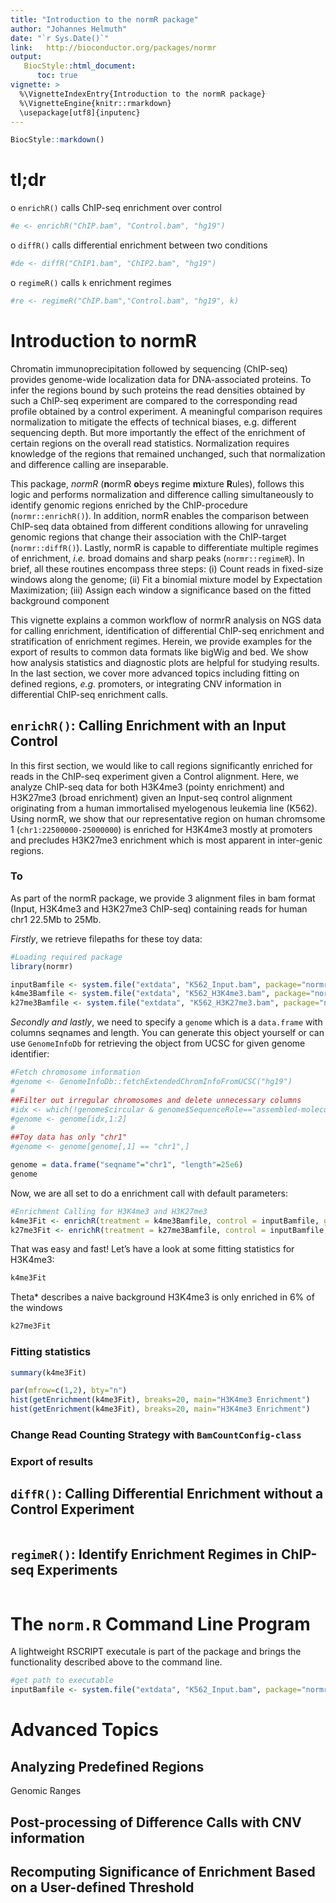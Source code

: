 ```yaml
---
title: "Introduction to the normR package"
author: "Johannes Helmuth"
date: "`r Sys.Date()`"
link:   http://bioconductor.org/packages/normr
output:
   BiocStyle::html_document:
      toc: true
vignette: >
  %\VignetteIndexEntry{Introduction to the normR package}
  %\VignetteEngine{knitr::rmarkdown}
  \usepackage[utf8]{inputenc}
---
```


```r
BiocStyle::markdown()
```

# tl;dr

o `enrichR()` calls ChIP-seq enrichment over control
```r
#e <- enrichR("ChIP.bam", "Control.bam", "hg19")
```

o `diffR()` calls differential enrichment between two conditions
```r
#de <- diffR("ChIP1.bam", "ChIP2.bam", "hg19")
```

o `regimeR()` calls `k` enrichment regimes
```r
#re <- regimeR("ChIP.bam","Control.bam", "hg19", k)
```


# Introduction to normR

Chromatin immunoprecipitation followed by sequencing (ChIP-seq) provides
genome-wide localization data for DNA-associated proteins. To infer the
regions bound by such proteins the read densities obtained by such a ChIP-seq
experiment are compared to the corresponding read profile obtained by a
control experiment. A meaningful comparison requires normalization to
mitigate the effects of technical biases, e.g. different sequencing depth.
But more importantly the effect of the enrichment of certain regions on the
overall read statistics. Normalization requires knowledge of the regions that
remained unchanged, such that normalization and difference calling are
inseparable.

This package, *normR* (**n**ormR **o**beys **r**egime **m**ixture **R**ules),
follows this logic and performs normalization and difference calling
simultaneously to identify genomic regions enriched by the ChIP-procedure
(`normr::enrichR()`). In addition, normR enables the comparison between ChIP-seq
data obtained from different conditions allowing for unraveling genomic regions
that change their association with the ChIP-target (`normr::diffR()`). Lastly,
normR is capable to differentiate multiple regimes of enrichment, *i.e.* broad
domains and sharp peaks (`normr::regimeR`). In brief, all these routines
encompass three steps: 
(i) Count reads in fixed-size windows along the genome;
(ii) Fit a binomial mixture model by Expectation Maximization;
(iii) Assign each window a significance based on the fitted background component

This vignette explains a common workflow of normrR analysis on NGS data for
calling enrichment, identification of differential ChIP-seq enrichment and
stratification of enrichment regimes. Herein, we provide examples for the export of
results to common data formats like bigWig and bed. We show how analysis
statistics and diagnostic plots are helpful for studying results. In the last
section, we cover more advanced topics including fitting on defined regions,
*e.g.* promoters, or integrating CNV information in differential ChIP-seq
enrichment calls.


## `enrichR()`: Calling Enrichment with an Input Control

In this first section, we would like to call regions significantly enriched
for reads in the ChIP-seq experiment given a Control alignment. Here, we analyze
ChIP-seq data for both H3K4me3 (pointy enrichment) and H3K27me3 (broad
enrichment) given an Input-seq control alignment originating from a human
immortalised myelogenous leukemia line (K562). Using normR, we show that our
representative region on human chromsome 1 (`chr1:22500000-25000000`) is
enriched for H3K4me3 mostly at promoters and precludes H3K27me3 enrichment which
is most apparent in inter-genic regions.

### To

As part of the normR package, we provide 3 alignment files in bam format (Input,
H3K4me3 and H3K27me3 ChIP-seq) containing reads for human chr1 22.5Mb to
25Mb. 

*Firstly*, we retrieve filepaths for these toy data:

```r
#Loading required package
library(normr)

inputBamfile <- system.file("extdata", "K562_Input.bam", package="normr")
k4me3Bamfile <- system.file("extdata", "K562_H3K4me3.bam", package="normr")
k27me3Bamfile <- system.file("extdata", "K562_H3K27me3.bam", package="normr")
```

*Secondly and lastly*, we need to specify a `genome` which is a `data.frame` with
columns seqnames and length. You can generate this object yourself or can use
`GenomeInfoDb` for retrieving the object from UCSC for given genome identifier:

```r
#Fetch chromosome information
#genome <- GenomeInfoDb::fetchExtendedChromInfoFromUCSC("hg19")
#
##Filter out irregular chromosomes and delete unnecessary columns
#idx <- which(!genome$circular & genome$SequenceRole=="assembled-molecule")
#genome <- genome[idx,1:2]
#
##Toy data has only "chr1"
#genome <- genome[genome[,1] == "chr1",]

genome = data.frame("seqname"="chr1", "length"=25e6)
genome
```

Now, we are all set to do a enrichment call with default parameters:

```r
#Enrichment Calling for H3K4me3 and H3K27me3
k4me3Fit <- enrichR(treatment = k4me3Bamfile, control = inputBamfile, genome = genome, verbose = F)
k27me3Fit <- enrichR(treatment = k27me3Bamfile, control = inputBamfile, genome = genome, verbose = F)
```

That was easy and fast! Let's have a look at some fitting statistics for
H3K4me3:

```r
k4me3Fit
```

Theta\* describes a naive background  H3K4me3 is only enriched in 6% of the windows

```r
k27me3Fit
```


### Fitting statistics
```r
summary(k4me3Fit)
```

```r
par(mfrow=c(1,2), bty="n")
hist(getEnrichment(k4me3Fit), breaks=20, main="H3K4me3 Enrichment")
hist(getEnrichment(k4me3Fit), breaks=20, main="H3K4me3 Enrichment")
```

### Change Read Counting Strategy with `BamCountConfig-class`

### Export of results


## `diffR()`: Calling Differential Enrichment without a Control Experiment

```r
```

## `regimeR()`: Identify Enrichment Regimes in ChIP-seq Experiments

```r
```


# The `norm.R` Command Line Program

A lightweight RSCRIPT executale is part of the package and brings the
functionality described above to the command line.

```r
#get path to executable
inputBamfile <- system.file("extdata", "K562_Input.bam", package="normr")

```

# Advanced Topics

## Analyzing Predefined Regions

Genomic Ranges

## Post-processing of Difference Calls with CNV information

## Recomputing Significance of Enrichment Based on a User-defined Threshold

